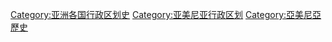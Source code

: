 [[Category:亚洲各国行政区划史|Category:亚洲各国行政区划史]]
[[Category:亚美尼亚行政区划|Category:亚美尼亚行政区划]]
[[Category:亞美尼亞歷史|Category:亞美尼亞歷史]]